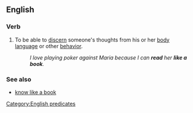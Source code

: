 ==English==

===Verb===
{{head|en|verb|head=[[read]] (someone) [[like]] [[a]] [[book]]}}

# {{label|en|transitive|idiomatic}} To be able to [[discern]] someone's thoughts from his or her [[body language]] or other [[behavior]].
#: ''I love playing poker against Maria because I can '''read''' her '''like a book'''.''

===See also===
* [[know like a book]]

[[Category:English predicates]]